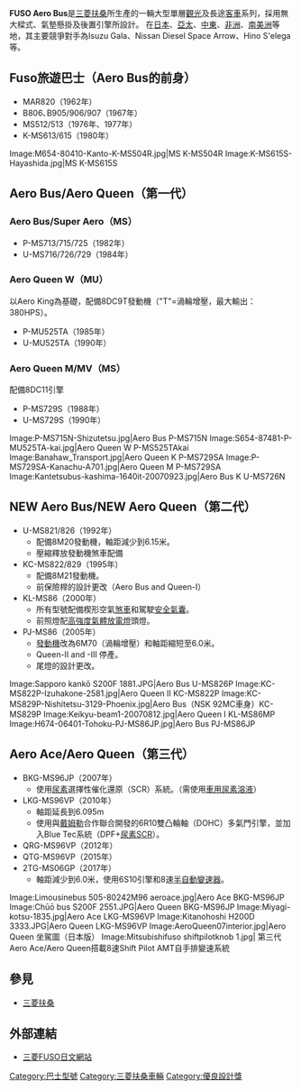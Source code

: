 {{Infobox Automobile
| image        = [[Image:Kitami_bus_Ki230A_2074.JPG|250px]]
| name         = 三菱扶桑 Aero Bus 
| manufacturer = [[三菱扶桑|三菱扶桑]] 
| production   = 1982年至今
| predecessor  =
| successor    =
| class        = 後輪驅動
| platform     =
| body_style   = 大型觀光巴士或長途巴士
| engine       = 8DC8、8DC9、8DC10、8DC11、8M20<br>6M70<br>6S10（日本目前使用） 
| transmission = 6速手排<br/> 6速自排 <br/> 8速自手排
| length       = 
| width        = 
| height       = 
| weight       = 
| wheelbase    = 6.5米（日本型號MS7）<br>6.15米（日本型號MS8）<br>6.0米（日本型號PJ-MS86、BKG-MS96 及 2TG-MS06）<br>6.095米（日本型號LKG/QRG/QTG-MS96）
| aka          = 
| fuel_economy =
| fuel_capacity = 
| related      = 
| similar =
| designer     = 
}}

'''FUSO Aero Bus'''是[[三菱扶桑|三菱扶桑]]所生產的一輛大型單層[[觀光|觀光]]及長途[[客車|客車]]系列，採用無大樑式、氣墊懸掛及後置引擎所設計。
在[[日本|日本]]、[[亞太|亞太]]、[[中東|中東]]、[[非洲|非洲]]、[[南美洲|南美洲]]等地，其主要競爭對手為Isuzu Gala、Nissan Diesel Space Arrow、Hino S'elega等。

==Fuso旅遊巴士（Aero Bus的前身）==
*MAR820（1962年）
*B806､B905/906/907（1967年）
*MS512/513（1976年、1977年）
*K-MS613/615（1980年）

<gallery>
Image:M654-80410-Kanto-K-MS504R.jpg|MS K-MS504R
Image:K-MS615S-Hayashida.jpg|MS K-MS615S
</gallery>

== Aero Bus/Aero Queen（第一代）==
=== Aero Bus/Super Aero（MS）===
*P-MS713/715/725（1982年）
*U-MS716/726/729（1984年）

=== Aero Queen W（MU）===
以Aero King為基礎，配備8DC9T發動機（"T"=渦輪增壓，最大輸出：380HPS）。 
*P-MU525TA（1985年）
*U-MU525TA（1990年）

=== Aero Queen M/MV（MS）===
配備8DC11引擎
*P-MS729S（1988年）
*U-MS729S（1990年）

<gallery>
Image:P-MS715N-Shizutetsu.jpg|Aero Bus P-MS715N
Image:S654-87481-P-MU525TA-kai.jpg|Aero Queen W P-MS525TAkai
Image:Banahaw_Transport.jpg|Aero Queen K P-MS729SA
Image:P-MS729SA-Kanachu-A701.jpg|Aero Queen M P-MS729SA
Image:Kantetsubus-kashima-1640it-20070923.jpg|Aero Bus K U-MS726N
</gallery>

==NEW Aero Bus/NEW Aero Queen（第二代） ==
*U-MS821/826（1992年）
**配備8M20發動機，軸距減少到6.15米。 
**壓縮釋放發動機煞車配備
*KC-MS822/829（1995年）
**配備8M21發動機。
**前保險桿的設計更改（Aero Bus and Queen-I）
*KL-MS86（2000年）
**所有型號配備楔形空氣[[煞車|煞車]]和駕駛[[安全氣囊|安全氣囊]]。
**前照燈配[[高強度氣體放電燈|高強度氣體放電燈]]頭燈。
*PJ-MS86（2005年）
**[[發動機|發動機]]改為6M70（渦輪增壓）和軸距縮短至6.0米。
**Queen-II and -III 停產。
**尾燈的設計更改。

<gallery>
Image:Sapporo kankō S200F 1881.JPG|Aero Bus U-MS826P
Image:KC-MS822P-Izuhakone-2581.jpg|Aero Queen II KC-MS822P
Image:KC-MS829P-Nishitetsu-3129-Phoenix.jpg|Aero Bus（NSK 92MC車身）KC-MS829P
Image:Keikyu-beam1-20070812.jpg|Aero Queen I KL-MS86MP
Image:H674-06401-Tohoku-PJ-MS86JP.jpg|Aero Bus PJ-MS86JP
</gallery>

== Aero Ace/Aero Queen（第三代）==
*BKG-MS96JP（2007年）
**使用[[尿素|尿素]]選擇性催化還原（SCR）系統。（需使用[[AdBlue|車用尿素溶液]]）
*LKG-MS96VP（2010年）
**軸距延長到6.095m
**使用與[[戴姆勒|戴姆勒]]合作聯合開發的6R10雙凸輪軸（DOHC）多氣門引擎，並加入Blue Tec系統（DPF+[[尿素|尿素]]SCR）。
*QRG-MS96VP（2012年）
*QTG-MS96VP（2015年）
*2TG-MS06GP（2017年）
**軸距減少到6.0米，使用6S10引擎和8速[[半自动变速器|半自動變速器]]。
<gallery>
Image:Limousinebus 505-80242M96 aeroace.jpg|Aero Ace BKG-MS96JP
Image:Chūō bus S200F 2551.JPG|Aero Queen BKG-MS96JP
Image:Miyagi-kotsu-1835.jpg|Aero Ace LKG-MS96VP
Image:Kitanohoshi H200D 3333.JPG|Aero Queen LKG-MS96VP
Image:AeroQueen07interior.jpg|Aero Queen 坐駕圖（日本版）
Image:Mitsubishifuso shiftpilotknob 1.jpg| 第三代Aero Ace/Aero Queen搭載8速Shift Pilot AMT自手排變速系統
</gallery>

==參見==
* [[三菱扶桑|三菱扶桑]]

==外部連結==
* [http://www.mitsubishi-fuso.com/ 三菱FUSO日文網站]{{Wayback|url=http://www.mitsubishi-fuso.com/ |date=20110202114259 }}

[[Category:巴士型號|Category:巴士型號]]
[[Category:三菱扶桑車輛|Category:三菱扶桑車輛]]
[[Category:優良設計獎|Category:優良設計獎]]